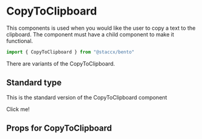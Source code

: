 
<Meta title="Components|CopyToClipboard" component={CopyToClipboard}/>


# CopyToClipboard
This components is used when you would like the user to copy a text to the clipboard.
The component must have a child component to make it functional.


```javascript
import { CopyToClipboard } from "@staccx/bento"
```

There are variants of the CopyToClipboard.

## Standard type
This is the standard version of the CopyToClipboard component

<Preview>
  <Story name="Standard">
   <CopyToClipboard copyText="This is the text you copied to your clipboard via the CopyToClickboard component!">
      <p>Click me!</p>
   </CopyToClipboard>
  </Story>
</Preview>


## Props for CopyToClipboard
<Props of={CopyToClipboard} />
